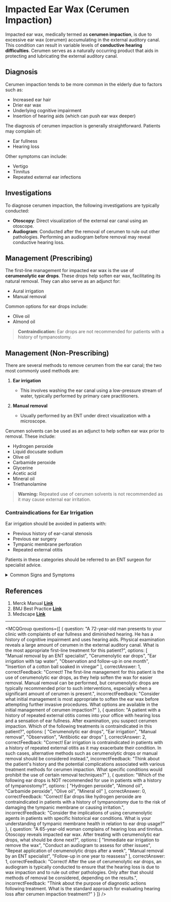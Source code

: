 
# Impacted Ear Wax (Cerumen Impaction)

Impacted ear wax, medically termed as **cerumen impaction**, is due to excessive ear wax (cerumen) accumulating in the external auditory canal. This condition can result in variable levels of **conductive hearing difficulties**. Cerumen serves as a naturally occurring product that aids in protecting and lubricating the external auditory canal.

## Diagnosis

Cerumen impaction tends to be more common in the elderly due to factors such as:
- Increased ear hair
- Drier ear wax
- Underlying cognitive impairment
- Insertion of hearing aids (which can push ear wax deeper)

The diagnosis of cerumen impaction is generally straightforward. Patients may complain of:
- Ear fullness
- Hearing loss
  
Other symptoms can include:
- Vertigo
- Tinnitus
- Repeated external ear infections

## Investigations

To diagnose cerumen impaction, the following investigations are typically conducted:
- **Otoscopy**: Direct visualization of the external ear canal using an otoscope.
- **Audiogram**: Conducted after the removal of cerumen to rule out other pathologies. Performing an audiogram before removal may reveal conductive hearing loss.

## Management (Prescribing)

The first-line management for impacted ear wax is the use of **cerumenolytic ear drops**. These drops help soften ear wax, facilitating its natural removal. They can also serve as an adjunct for:
- Aural irrigation
- Manual removal

Common options for ear drops include:
- Olive oil
- Almond oil

> **Contraindication:** Ear drops are not recommended for patients with a history of tympanostomy.

## Management (Non-Prescribing)

There are several methods to remove cerumen from the ear canal; the two most commonly used methods are:
1. **Ear irrigation**
   - This involves washing the ear canal using a low-pressure stream of water, typically performed by primary care practitioners.
   
2. **Manual removal**
   - Usually performed by an ENT under direct visualization with a microscope.

Cerumen solvents can be used as an adjunct to help soften ear wax prior to removal. These include:
- Hydrogen peroxide
- Liquid docusate sodium
- Olive oil
- Carbamide peroxide
- Glycerine
- Acetic acid
- Mineral oil
- Triethanolamine

> **Warning:** Repeated use of cerumen solvents is not recommended as it may cause external ear irritation.

### Contraindications for Ear Irrigation

Ear irrigation should be avoided in patients with:
- Previous history of ear-canal stenosis
- Previous ear surgery
- Tympanic membrane perforation
- Repeated external otitis

Patients in these categories should be referred to an ENT surgeon for specialist advice.

<details>
<summary>Common Signs and Symptoms</summary>

- **Ear Fullness**
- **Hearing Loss**
- **Vertigo**
- **Tinnitus**
- **External Ear Infection**

</details>

## References

1. Merck Manual **[Link](https://www.merckmanuals.com/professional/ear,-nose,-and-throat-disorders/external-ear-disorders/external-ear-obstructions?query=impacted%20ear%20wax)**
2. BMJ Best Practice **[Link](https://bestpractice-bmj-com.manchester.idm.oclc.org/topics/en-gb/1032)**
3. Medscape **[Link](https://emedicine.medscape.com/article/1413546-overview#a1)**

---

<MCQGroup questions={[
  {
    question: "A 72-year-old man presents to your clinic with complaints of ear fullness and diminished hearing. He has a history of cognitive impairment and uses hearing aids. Physical examination reveals a large amount of cerumen in the external auditory canal. What is the most appropriate first-line treatment for this patient?",
    options: [
      "Manual removal by an ENT specialist",
      "Cerumenolytic ear drops",
      "Ear irrigation with tap water",
      "Observation and follow-up in one month",
      "Insertion of a cotton ball soaked in vinegar"
    ],
    correctAnswer: 1,
    correctFeedback: "Correct! The first-line management for this patient is the use of cerumenolytic ear drops, as they help soften the wax for easier removal. Manual removal can be performed, but cerumenolytic drops are typically recommended prior to such interventions, especially when a significant amount of cerumen is present.",
    incorrectFeedback: "Consider what initial management is most appropriate to soften the ear wax before attempting further invasive procedures. What options are available in the initial management of cerumen impaction?"
  },
  {
    question: "A patient with a history of repeated external otitis comes into your office with hearing loss and a sensation of ear fullness. After examination, you suspect cerumen impaction. Which of the following treatments is contraindicated in this patient?",
    options: [
      "Cerumenolytic ear drops",
      "Ear irrigation",
      "Manual removal",
      "Observation",
      "Antibiotic ear drops"
    ],
    correctAnswer: 2,
    correctFeedback: "Correct! Ear irrigation is contraindicated in patients with a history of repeated external otitis as it may exacerbate their condition. In such cases, alternative methods such as cerumenolytic drops or manual removal should be considered instead.",
    incorrectFeedback: "Think about the patient's history and the potential complications associated with various treatment methods for cerumen impaction. What specific conditions would prohibit the use of certain removal techniques?"
  },
  {
    question: "Which of the following ear drops is NOT recommended for use in patients with a history of tympanostomy?",
    options: [
      "Hydrogen peroxide",
      "Almond oil",
      "Carbamide peroxide",
      "Olive oil",
      "Mineral oil"
    ],
    correctAnswer: 0,
    correctFeedback: "Correct! Ear drops like hydrogen peroxide are contraindicated in patients with a history of tympanostomy due to the risk of damaging the tympanic membrane or causing irritation.",
    incorrectFeedback: "Consider the implications of using cerumenolytic agents in patients with specific historical ear conditions. What is your understanding of tympanic membrane health in relation to ear drop usage?"
  },
  {
    question: "A 65-year-old woman complains of hearing loss and tinnitus. Otoscopy reveals impacted ear wax. After treating with cerumenolytic ear drops, what should be done next?",
    options: [
      "Immediate ear irrigation to remove the wax",
      "Conduct an audiogram to assess for other issues",
      "Repeat application of cerumenolytic drops after a week",
      "Manual removal by an ENT specialist",
      "Follow-up in one year to reassess"
    ],
    correctAnswer: 1,
    correctFeedback: "Correct! After the use of cerumenolytic ear drops, an audiogram is typically conducted to ensure that the hearing loss is due to wax impaction and to rule out other pathologies. Only after that should methods of removal be considered, depending on the results.",
    incorrectFeedback: "Think about the purpose of diagnostic actions following treatment. What is the standard approach for evaluating hearing loss after cerumen impaction treatment?"
  }
]} />
